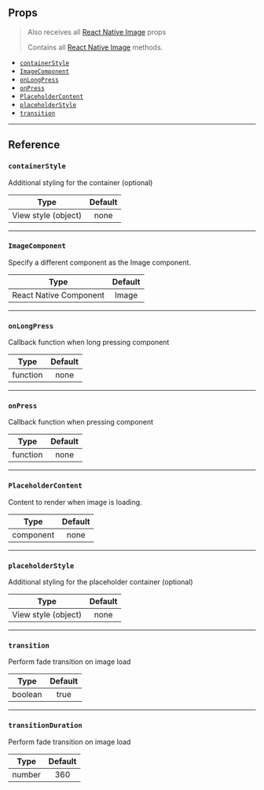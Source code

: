 ## Props

> Also receives all
> [React Native Image](https://reactnative.dev/docs/image#props) props
>
> Contains all
> [React Native Image](https://reactnative.dev/docs/image#methods) methods.

- [`containerStyle`](#containerstyle)
- [`ImageComponent`](#imagecomponent)
- [`onLongPress`](#onlongpress)
- [`onPress`](#onpress)
- [`PlaceholderContent`](#placeholdercontent)
- [`placeholderStyle`](#placeholderstyle)
- [`transition`](#transition)

---

## Reference

### `containerStyle`

Additional styling for the container (optional)

|        Type         | Default |
| :-----------------: | :-----: |
| View style (object) |  none   |

---

### `ImageComponent`

Specify a different component as the Image component.

|          Type          | Default |
| :--------------------: | :-----: |
| React Native Component |  Image  |

---

### `onLongPress`

Callback function when long pressing component

|   Type   | Default |
| :------: | :-----: |
| function |  none   |

---

### `onPress`

Callback function when pressing component

|   Type   | Default |
| :------: | :-----: |
| function |  none   |

---

### `PlaceholderContent`

Content to render when image is loading.

|   Type    | Default |
| :-------: | :-----: |
| component |  none   |

---

### `placeholderStyle`

Additional styling for the placeholder container (optional)

|        Type         | Default |
| :-----------------: | :-----: |
| View style (object) |  none   |

---

### `transition`

Perform fade transition on image load

|  Type   | Default |
| :-----: | :-----: |
| boolean |  true   |

---

### `transitionDuration`

Perform fade transition on image load

|  Type  | Default |
| :----: | :-----: |
| number |   360   |
